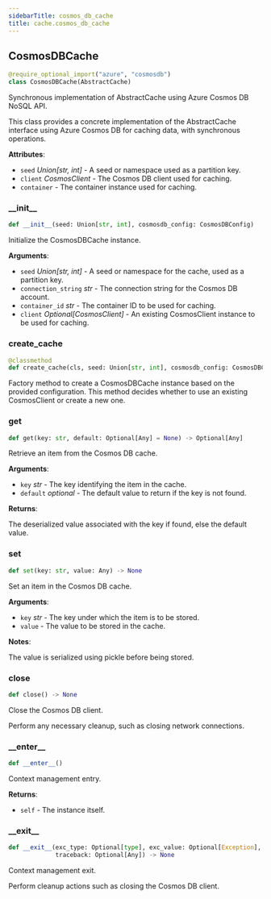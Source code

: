 ```yaml
---
sidebarTitle: cosmos_db_cache
title: cache.cosmos_db_cache
---
```


## CosmosDBCache

```python
@require_optional_import("azure", "cosmosdb")
class CosmosDBCache(AbstractCache)
```

Synchronous implementation of AbstractCache using Azure Cosmos DB NoSQL API.

This class provides a concrete implementation of the AbstractCache
interface using Azure Cosmos DB for caching data, with synchronous operations.

**Attributes**:

- `seed` _Union[str, int]_ - A seed or namespace used as a partition key.
- `client` _CosmosClient_ - The Cosmos DB client used for caching.
- `container` - The container instance used for caching.

### \_\_init\_\_

```python
def __init__(seed: Union[str, int], cosmosdb_config: CosmosDBConfig)
```

Initialize the CosmosDBCache instance.

**Arguments**:

- `seed` _Union[str, int]_ - A seed or namespace for the cache, used as a partition key.
- `connection_string` _str_ - The connection string for the Cosmos DB account.
- `container_id` _str_ - The container ID to be used for caching.
- `client` _Optional[CosmosClient]_ - An existing CosmosClient instance to be used for caching.

### create\_cache

```python
@classmethod
def create_cache(cls, seed: Union[str, int], cosmosdb_config: CosmosDBConfig)
```

Factory method to create a CosmosDBCache instance based on the provided configuration.
This method decides whether to use an existing CosmosClient or create a new one.

### get

```python
def get(key: str, default: Optional[Any] = None) -> Optional[Any]
```

Retrieve an item from the Cosmos DB cache.

**Arguments**:

- `key` _str_ - The key identifying the item in the cache.
- `default` _optional_ - The default value to return if the key is not found.
  

**Returns**:

  The deserialized value associated with the key if found, else the default value.

### set

```python
def set(key: str, value: Any) -> None
```

Set an item in the Cosmos DB cache.

**Arguments**:

- `key` _str_ - The key under which the item is to be stored.
- `value` - The value to be stored in the cache.
  

**Notes**:

  The value is serialized using pickle before being stored.

### close

```python
def close() -> None
```

Close the Cosmos DB client.

Perform any necessary cleanup, such as closing network connections.

### \_\_enter\_\_

```python
def __enter__()
```

Context management entry.

**Returns**:

- `self` - The instance itself.

### \_\_exit\_\_

```python
def __exit__(exc_type: Optional[type], exc_value: Optional[Exception],
             traceback: Optional[Any]) -> None
```

Context management exit.

Perform cleanup actions such as closing the Cosmos DB client.

